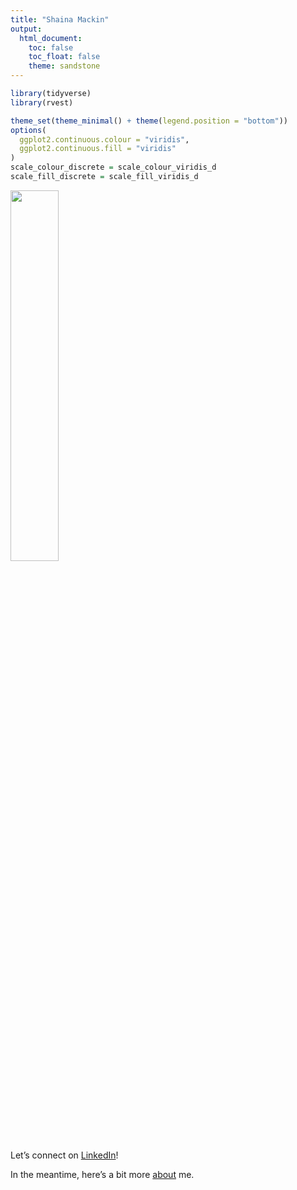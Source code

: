```yaml
---
title: "Shaina Mackin"
output: 
  html_document:
    toc: false
    toc_float: false
    theme: sandstone
---
```

``` r
library(tidyverse)
library(rvest)

theme_set(theme_minimal() + theme(legend.position = "bottom"))
options(
  ggplot2.continuous.colour = "viridis",
  ggplot2.continuous.fill = "viridis"
)
scale_colour_discrete = scale_colour_viridis_d
scale_fill_discrete = scale_fill_viridis_d

```

<img src="images/shainamackinheadshot.jpeg" style="width:39%"> 

Let's connect on [LinkedIn](https://www.linkedin.com/in/shainamackin/)!

In the meantime, here's a bit more [about](about.html) me. 